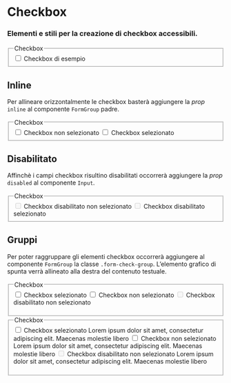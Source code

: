 

<Meta title="Documentazione/Form/Checkbox" of={Input} />

# Checkbox
### Elementi e stili per la creazione di checkbox accessibili.

<Canvas>
    <Story name="checkbox">
        <fieldset>
        <legend>Checkbox</legend>
            <FormGroup check>
                <Input id="checkbox1" type="checkbox" />
                <Label for="checkbox1" check>
                Checkbox di esempio
                </Label>
            </FormGroup>
        </fieldset>
    </Story>
</Canvas>

## Inline

Per allineare orizzontalmente le checkbox basterà aggiungere la *prop* `inline` al componente `FormGroup` padre.

<Canvas>
    <Story name="checkbox-inline">
        <fieldset>
      <legend>Checkbox</legend>
        <FormGroup check inline>
          <Input id="checkbox3" type="checkbox" />
          <Label for="checkbox3" check>
            Checkbox non selezionato
          </Label>
        </FormGroup>
        <FormGroup check inline>
          <Input id="checkbox4" type="checkbox" defaultChecked />
          <Label for="checkbox4" check>
            Checkbox selezionato
          </Label>
        </FormGroup>
    </fieldset>
    </Story>
</Canvas>

## Disabilitato

Affinchè i campi checkbox risultino disabilitati occorrerà aggiungere la *prop* `disabled` al componente `Input`.

<Canvas>
    <Story name="checkbox-disabled">
        <fieldset>
      <legend>Checkbox</legend>
        <FormGroup check>
          <Input disabled id="checkbox1" type="checkbox" />
          <Label for="checkbox1" check>
            Checkbox disabilitato non selezionato
          </Label>
        </FormGroup>
        <FormGroup check>
          <Input disabled id="checkbox2" type="checkbox" defaultChecked />
          <Label for="checkbox2" check>
            Checkbox disabilitato selezionato
          </Label>
        </FormGroup>
    </fieldset>
    </Story>
</Canvas>

## Gruppi

Per poter raggruppare gli elementi checkbox occorrerà aggiungere al componente `FormGroup` la classe `.form-check-group`. L’elemento grafico di spunta verrà allineato alla destra del contenuto testuale.

<Canvas>
    <Story name="checkbox-gruppi">
        <Row className="m-5">
      <Col md={5}>
        <fieldset>
          <legend>Checkbox</legend>
          <Form>
            <FormGroup check className="form-check-group">
              <Input id="checkbox1" type="checkbox" defaultChecked />
              <Label for="checkbox1" check>
                Checkbox selezionato
              </Label>
            </FormGroup>
            <FormGroup check className="form-check-group">
              <Input id="checkbox2" type="checkbox" />
              <Label for="checkbox2" check>
                Checkbox non selezionato
              </Label>
            </FormGroup>
            <FormGroup check className="form-check-group">
              <Input id="checkbox3" type="checkbox" disabled />
              <Label for="checkbox3" check>
                Checkbox disabilitato non selezionato
              </Label>
            </FormGroup>
          </Form>
        </fieldset>
      </Col>
      <Col md={2} />
      <Col md={5}>
        <fieldset>
          <legend>Checkbox</legend>
          <Form>
            <FormGroup check className="form-check-group">
              <Input id="checkbox4" type="checkbox" defaultChecked />
              <Label for="checkbox4" check>
                Checkbox selezionato
              </Label>
              <FormText color="">
                Lorem ipsum dolor sit amet, consectetur adipiscing elit.
                Maecenas molestie libero
              </FormText>
            </FormGroup>
            <FormGroup check className="form-check-group">
              <Input id="checkbox5" type="checkbox" />
              <Label for="checkbox5" check>
                Checkbox non selezionato
              </Label>
              <FormText color="">
                Lorem ipsum dolor sit amet, consectetur adipiscing elit.
                Maecenas molestie libero
              </FormText>
            </FormGroup>
            <FormGroup check className="form-check-group">
              <Input id="checkbox6" type="checkbox" disabled />
              <Label for="checkbox6" check>
                Checkbox disabilitato non selezionato
              </Label>
              <FormText color="">
                Lorem ipsum dolor sit amet, consectetur adipiscing elit.
                Maecenas molestie libero
              </FormText>
            </FormGroup>
          </Form>
        </fieldset>
      </Col>
    </Row>
    </Story>
</Canvas>